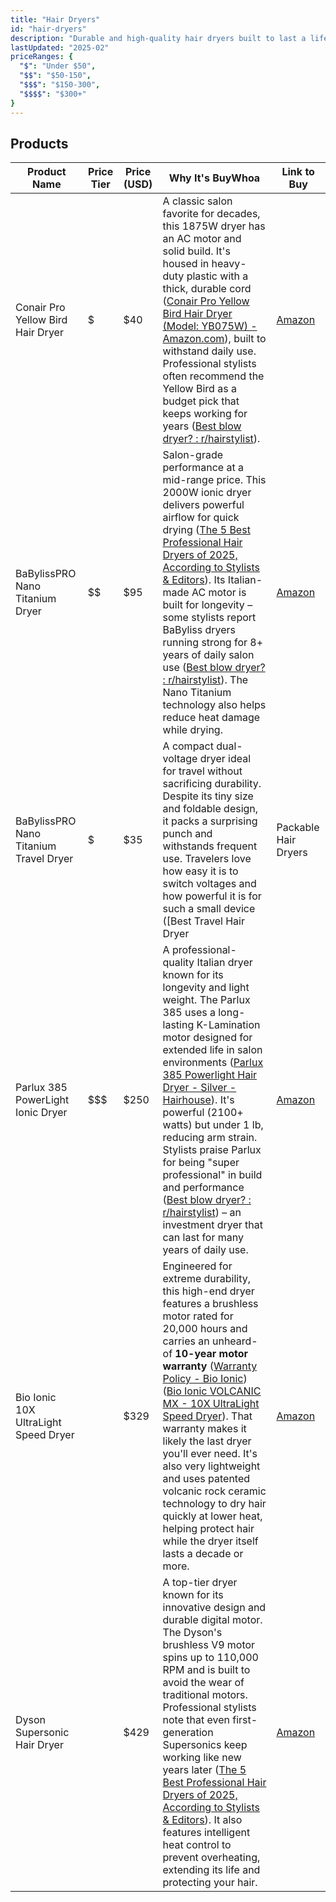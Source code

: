 ```yaml
---
title: "Hair Dryers"
id: "hair-dryers"
description: "Durable and high-quality hair dryers built to last a lifetime."
lastUpdated: "2025-02"
priceRanges: {
  "$": "Under $50",
  "$$": "$50-150",
  "$$$": "$150-300",
  "$$$$": "$300+"
}
---
```


## Products

| Product Name | Price Tier | Price (USD) | Why It's BuyWhoa | Link to Buy |
|--------------|------------|-------------|------------------|-------------|
| Conair Pro Yellow Bird Hair Dryer | $ | $40 | A classic salon favorite for decades, this 1875W dryer has an AC motor and solid build. It's housed in heavy-duty plastic with a thick, durable cord ([Conair Pro Yellow Bird Hair Dryer (Model: YB075W) - Amazon.com](https://www.amazon.com/Conair-Pro-Yellow-Dryer-Model/dp/B000B76OX4#:~:text=Conair%20Pro%20Yellow%20Bird%20Hair,of%20hot%20or%20cool%20air)), built to withstand daily use. Professional stylists often recommend the Yellow Bird as a budget pick that keeps working for years ([Best blow dryer? : r/hairstylist](https://www.reddit.com/r/hairstylist/comments/1e3xq5o/best_blow_dryer/#:~:text=%E2%80%A2)). | [Amazon](https://www.amazon.com/dp/B0002TPGEI?tag=buywhoa-20) |
| BaBylissPRO Nano Titanium Dryer | $$ | $95 | Salon-grade performance at a mid-range price. This 2000W ionic dryer delivers powerful airflow for quick drying ([The 5 Best Professional Hair Dryers of 2025, According to Stylists & Editors](https://www.byrdie.com/best-professional-hair-dryers-4586829#:~:text=My%20favorite%20professional%20hair%20dryer,the%20hair%20a%20smooth%20finish)). Its Italian-made AC motor is built for longevity – some stylists report BaByliss dryers running strong for 8+ years of daily salon use ([Best blow dryer? : r/hairstylist](https://www.reddit.com/r/hairstylist/comments/1e3xq5o/best_blow_dryer/#:~:text=%E2%80%A2)). The Nano Titanium technology also helps reduce heat damage while drying. | [Amazon](https://www.amazon.com/dp/B001T0HHDS?tag=buywhoa-20) |
| BaBylissPRO Nano Titanium Travel Dryer | $ | $35 | A compact dual-voltage dryer ideal for travel without sacrificing durability. Despite its tiny size and foldable design, it packs a surprising punch and withstands frequent use. Travelers love how easy it is to switch voltages and how powerful it is for such a small device ([Best Travel Hair Dryer | Packable Hair Dryers | Pack Hacker](https://packhacker.com/blog/general/best-travel-hair-dryer/#:~:text=If%20you%20need%20to%20cut,even%20before%20you%20fold%20it)). It's lightweight yet solidly built – perfect for carry-on luggage and international trips. | [Amazon](https://www.amazon.com/dp/B005FYNT3G?tag=buywhoa-20) |
| Parlux 385 PowerLight Ionic Dryer | $$$ | $250 | A professional-quality Italian dryer known for its longevity and light weight. The Parlux 385 uses a long-lasting K-Lamination motor designed for extended life in salon environments ([Parlux 385 Powerlight Hair Dryer - Silver - Hairhouse](https://www.hairhouse.com.au/products/parlux-385-powerlight-ceramic-ionic-hair-dryer-2150w-silver?srsltid=AfmBOoqTvRG4-HTMucDtevDJxWQHzkOU2wDnyi6E3NhVEuDXIiQEl3IV#:~:text=Parlux%20385%20Powerlight%20Hair%20Dryer,long%20lasting%20K%20Lamination%20motor)). It's powerful (2100+ watts) but under 1 lb, reducing arm strain. Stylists praise Parlux for being "super professional" in build and performance ([Best blow dryer? : r/hairstylist](https://www.reddit.com/r/hairstylist/comments/1e3xq5o/best_blow_dryer/#:~:text=%E2%80%A2)) – an investment dryer that can last for many years of daily use. | [Amazon](https://www.amazon.com/dp/B00EYFA1MS?tag=buywhoa-20) |
| Bio Ionic 10X UltraLight Speed Dryer | $$$$ | $329 | Engineered for extreme durability, this high-end dryer features a brushless motor rated for 20,000 hours and carries an unheard-of **10-year motor warranty** ([Warranty Policy - Bio Ionic](https://bioionic.com/pages/warranty-policy?srsltid=AfmBOoprpAkDOtIwZDom5XSclamyps2WPurMrapRbFw5b4P1b48h6awo#:~:text=10%20YEAR%20LIMITED%20WARRANTY,PowerLight%20Pro)) ([Bio Ionic VOLCANIC MX - 10X UltraLight Speed Dryer](https://www.ethosbeauty.com/product/volcanic-mx-10x-ultralight-speed-dryer-1-item#:~:text=Bio%20Ionic%20VOLCANIC%20MX%20,the%20barrel%20are%20uniquely)). That warranty makes it likely the last dryer you'll ever need. It's also very lightweight and uses patented volcanic rock ceramic technology to dry hair quickly at lower heat, helping protect hair while the dryer itself lasts a decade or more. | [Amazon](https://www.amazon.com/dp/B01CKH82Y6?tag=buywhoa-20) |
| Dyson Supersonic Hair Dryer | $$$$ | $429 | A top-tier dryer known for its innovative design and durable digital motor. The Dyson's brushless V9 motor spins up to 110,000 RPM and is built to avoid the wear of traditional motors. Professional stylists note that even first-generation Supersonics keep working like new years later ([The 5 Best Professional Hair Dryers of 2025, According to Stylists & Editors](https://www.byrdie.com/best-professional-hair-dryers-4586829#:~:text=It%E2%80%99s%20worth%20noting%20that%20Dyson,airflow%20is%20perfect%2C%E2%80%9D%20he%20adds)). It also features intelligent heat control to prevent overheating, extending its life and protecting your hair. | [Amazon](https://www.amazon.com/dp/B01FIG1JIM?tag=buywhoa-20) |